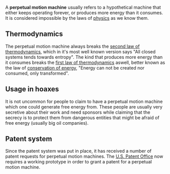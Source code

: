 {{subpages}}
A '''perpetual motion machine''' usually refers to a hypothetical machine that either keeps operating forever, or produces more energy than it consumes. It is considered impossible by the laws of [[physics]] as we know them.

== Thermodynamics ==
The perpetual motion machine always breaks the [[second law of thermodynamics]], which in it's most well known version says "All closed systems tends towards entropy". The kind that produces more energy than it consumes breaks the [[first law of thermodynamics]] aswell, better known as the law of [[conservation of energy]], "Energy can not be created nor consumed, only transformed".

== Usage in hoaxes ==
It is not uncommon for people to claim to have a perpetual motion machine which one could generate free energy from. These people are usually very secretive about their work and need sponsors while claiming that the secrecy is to protect them from dangerous entities that might be afraid of free energy (usually big oil companies).

== Patent system ==
Since the patent system was put in place, it has received a number of patent requests for perpetual motion machines. The [[U.S. Patent Office]] now requires a working prototype in order to grant a patent for a perpetual motion machine.